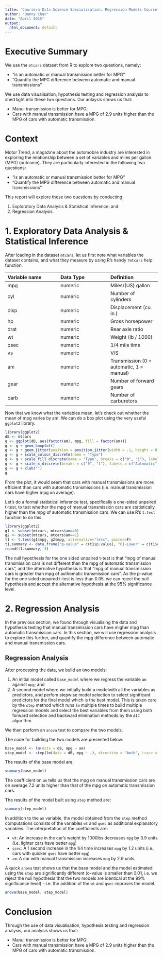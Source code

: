 ```yaml
---
title: 'Coursera Data Science Specialisation: Regression Models Course Project'
author: "Danny Chan"
date: "April 2015"
output:
  html_document: default
---
```


# Executive Summary
We use the `mtcars` dataset from R to explore two questions, namely:

* “Is an automatic or manual transmission better for MPG”
* "Quantify the MPG difference between automatic and manual transmissions"

We use data visualisation, hypothesis testing and regression analysis to shed light into these two questions. Our anlaysis shows us that:

* Manul transmission is better for MPG;
* Cars with manual transmission have a MPG of 2.9 units higher than the MPG of cars with automatic transmission.

# Context
Motor Trend, a magazine about the automobile industry are interested in exploring the relationship between a set of variables and miles per gallon (MPG) (outcome). They are particularly interested in the following two questions:

* “Is an automatic or manual transmission better for MPG”
* "Quantify the MPG difference between automatic and manual transmissions"

This report will explore these two questions by conducting:

1. Exploratory Data Analysis & Statistical Inference; and
2. Regression Analysis.

# 1. Exploratory Data Analysis & Statistical Inference
After loading in the dataset `mtcars`, let us first note what variables the dataset contains, and what they measure by using R's handy `?mtcars` help function.

Variable name   | Data Type     | Definition
:-------------- | :-------------| :-------------
mpg             | numeric       | Miles/(US) gallon   
cyl             | numeric       | Number of cylinders
disp            | numeric       | Displacement (cu. in.)
hp              | numeric       | Gross horsepower
drat            | numeric       | Rear axle ratio
wt              | numeric       | Weight (lb / 1000)
qsec            | numeric       | 1/4 mile time
vs              | numeric       | V/S
am              | numeric       | Transmission (0 = automatic, 1 = manual)
gear            | numeric       | Number of forward gears
carb            | numeric       | Number of carburetors

Now that we know what the variables mean, let's check out whether the mean of mpg varies by am. We can do a box plot using the very useful `ggplot2` library.

```r
library(ggplot2)
dB <- mtcars
g <- ggplot(dB, aes(factor(am), mpg, fill = factor(am)))
g <- g + geom_boxplot()
g <- g + geom_jitter(position = position_jitter(width = .1, height = 0))
g <- g + scale_colour_discrete(name = "Type")
g <- g + scale_fill_discrete(name = "Type", breaks = c("0", "1"), labels = c("Automatic", "Manual"))
g <- g + scale_x_discrete(breaks = c("0", "1"), labels = c("Automatic", "Manual"))
g <- g + xlab("")
g
```

From the plot, it would seem that cars with manual transmissions are more efficient than cars with automatic transmissions (i.e. manual transmission cars have higher mpg on average).

Let's do a formal statistical inference test, specifically a one-sided unpaired t-test, to test whether the mpg of manual transmission cars are statistically higher than the mpg of automatic transmission cars. We can use R's `t.test` function to do this.

```r
library(ggplot2)
g1 <- subset(mtcars, mtcars$am==0)
g2 <- subset(mtcars, mtcars$am==1)
t1 <- t.test(g1$mpg, g2$mpg, alternative="less", paired=F)
t1.summary <- data.frame("p-value" = c(t1$p.value), "CI-Lower" = c(t1$conf[1]), "CI-Upper" = c(t1$conf[2]), row.names = c("Automatic vs. Manual:  "))
round(t1.summary, 3)
```

The null hypothesis for the one sided unpaired t-test is that "mpg of manual transmission cars is not different than the mpg of automatic transmission cars", and the alternative hypothesis is that "mpg of manual transmission cars is greater than mpg of authomatic transmission cars". As the p-value for the one sided unpaired t-test is less than 0.05, we can reject the null hypothesis and accept the alternative hypothesis at the 95% significance level.

# 2. Regression Analysis
In the previous section, we found through visualising the data and hypothesis testing that manual transmission cars have migher mpg than automatic transmission cars. In this section, we will use regression analysis to explore this further, and quantify the mpg difference between automatic and manual transmission cars.

## Regression Analysis
After processing the data, we build an two models:

1. An initial model called `base_model` where we regress the variable `am` against `mpg`; and
2. A second model where we initially build a modelwith all the variables as predictors, and perfom stepwise model selection to select significant predictors for the final model which is the best model. This is taken care by the `step` method which runs `lm` multiple times to build multiple regression models and select the best variables from them using both forward selection and backward elimination methods by the `AIC` algorithm.

We then perform an `anova` test to compare the two models.

The code for building the two models are presented below:

```r
base_model <- lm(data = dB, mpg ~ am)
step_model <- step(lm(data = dB, mpg ~ .), direction = "both", trace = 0)
```

The results of the base model are:

```r
summary(base_model)
```

The coefficient on `am` tells us that the mpg on manual transmission cars are on average 7.2 units higher than that of the mpg on automatic transmission cars.

The results of the model built using `step` method are:

```r
summary(step_model)
```

In addition to the `am` variable, the model obtained from the `step` method computations consists of the variables `wt` and `qsec` as additional explanatory variables. The interpretation of the coefficients are:

* `wt`: An increase in the car's weight by 1000lbs decreases `mpg` by 3.9 units (i.e. lighter cars have better `mpg`)
* `qsec`: A 1 second increase in the 1/4 time increases `mpg` by 1.2 units (i.e., cars with quicker `qsec` have better `mpg`)
* `am`: A car with manual transmission increases `mpg` by 2.9 units.

A quick `anova` test shows us that the base model and the model estimated using the `step` are significantly different (o-value is smaller than 0.01, i.e. we reject the null hypothesis that the two models are identical at the 99% significance level) - i.e. the addition of the `wt` and `qsec` improves the model.

```r
anova(base_model, step_model)
```

# Conclusion
Through the use of data visualisation, hypothesis testing and regression analysis, our analysis shows us that:

* Manul transmission is better for MPG;
* Cars with manual transmission have a MPG of 2.9 units higher than the MPG of cars with automatic transmission.